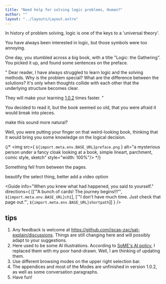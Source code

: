```yaml
---
title: "Need help for solving logic problems, Human?"
author: ""
layout: "../layouts/Layout.astro"
---
```



In history of problem solving, logic is one of the keys to a 'universal theory'.

You have always been interested in logic, but those symbols were too annoying.

One day, you stumbled across a big book, with a title "Logic: the Gathering".
You picked it up, and found some sentences on the preface. 

"
Dear reader, I have always struggled to learn logic and the solving methods.
Why is the problem special? What are the difference between the solutions?
It's only when thoughts collide with each other that the underlying
structure becomes clear.

They will make your learning <Highlighter target="version" title="Version"
description="I mean, this is a incomplete webpage, and I decided to add more after deadline.
This version is updated on 21th, minor fixes ported according to previous feedback.
">
<span id="version" style="text-decoration: underline;">1.0.2</span>
</Highlighter> times faster.
"

You decided to read it, but the book seemed so old, that you were afraid
it would break into pieces.

<TodoModal>
make this sound more natural?
</TodoModal>

Well, you were putting your finger on that weird-looking book,
thinking that it would bring you some knowledge on the logical decision.

{/* <img src={ `${import.meta.env.BASE_URL}preface.png` }
alt="a mysterious person under a fancy cloak looking at a book, 
simple lineart, parchment, comic style, sketch"
style="width: 100%"/> */}

Something fell from between the pages.

<TodoModal>
beautify the select thing, better add a video option
</TodoModal>


<Guide
info="When you knew what had happened, you said to yourself."
directions={ [['"A bunch of cards! The journey begins!!!"', `${import.meta.env.BASE_URL}ch1`],
['"I don\'t have much time. Just check that page out."', `${import.meta.env.BASE_URL}shortpath`]] }
/>


## tips
1. Any feedback is welcome at https://github.com/iscas-zac/sat-explain/discussions.
Things are still changing here and will possibly adapt to your suggestions.
2. Here used to be some AI illustrations. According to 
[SoME's AI policy](https://some.3b1b.co/content-policy#ai), I replaced them with
my poor hand-drawn. Well, I am thinking of updating them.
3. Use <Highlighter target="mode" description="oops, you found me?
Well, The MODEs are intended to introduce in a different flavor, for example
the VOICE mode should involve some listening instead of reading.
Unfortunately they are mostly not working for now.">
<span class="bare">different browsing modes</span> </Highlighter>
on the upper right selection bar.
4. The appendices and most of the Modes are
unfinished in version 1.0.2, as well as some conversation paragraphs.
5. Have fun!
